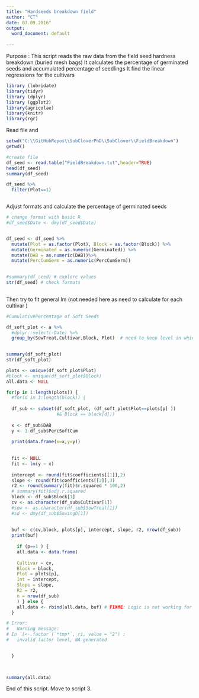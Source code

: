 ```yaml
---
title: "Hardseeds breakdown field"
author: "CT"
date: 07.09.2016"
output:
  word_document: default
  
---
```

Purpose : 
This script reads the raw data from the field seed hardness breakdown (buried mesh bags)
It calculates the percentage of germinated seeds and accumulated percentage of seedlings
It find the linear regressions for the cultivars 

```r
library (lubridate)
library(tidyr)
library (dplyr)
library (ggplot2)
library(agricolae)
library(knitr)
library(rgr)
```

Read file and 
```r
setwd("C:\\GitHubRepos\\SubCloverPhD\\SubClover\\FieldBreakdown")
getwd()

#create file
df_seed <- read.table("FieldBreakdown.txt",header=TRUE)
head(df_seed)
summary(df_seed)

df_seed %>%
  filter(Plot==1)



```

Adjust formats and calculate the percentage of germinated seeds 
```r
# change format with basic R 
#df_seed$Date <- dmy(df_seed$Date)


df_seed <- df_seed %>%
  mutate(Plot = as.factor(Plot), Block = as.factor(Block)) %>%
  mutate(Germinated = as.numeric(Germinated)) %>%
  mutate(DAB = as.numeric(DAB))%>%
  mutate(PercCumGerm = as.numeric(PercCumGerm))
  

#summary(df_seed) # explore values
str(df_seed) # check formats
  


```



Then try to fit general  lm (not needed here as need to calculate for each cultivar )


```r
#CumulativePercentage of Soft Seeds

df_soft_plot <- a %>%
  #dplyr::select(-Date) %>%
  group_by(SowTreat,Cultivar,Block, Plot)  # need to keep level in which cumulation occurs
 

summary(df_soft_plot)
str(df_soft_plot)

plots <- unique(df_soft_plot$Plot)
#block <- unique(df_soft_plot$Block)
all.data <- NULL

for(p in 1:length(plots)) {
  #for(d in 1:length(block)) {
  
  df_sub <- subset(df_soft_plot, (df_soft_plot$Plot==plots[p] )) 
                   #& Block == block[d]))
  
  x <- df_sub$DAB
  y <- 1-df_sub$PercSoftCum
  
  print(data.frame(x=x,y=y))
  
  
  fit <- NULL
  fit <- lm(y ~ x)
  
  intercept <- round(fit$coefficients[[1]],2)
  slope <- round(fit$coefficients[[2]],3)
  r2 <- round(summary(fit)$r.squared * 100,2)
  # summary(fit)$adj.r.squared
  block <- df_sub$Block[1]
  cv <- as.character(df_sub$Cultivar[1])
  #sow <- as.character(df_sub$SowTreat[1])
  #sd <- dmy(df_sub$SowingD[1])
  
  
  buf <- c(cv,block, plots[p], intercept, slope, r2, nrow(df_sub))
  print(buf)
  
    if (p==1 ) { 
    all.data <- data.frame(
    
    Cultivar = cv,
    Block = block, 
    Plot = plots[p],  
    Int = intercept, 
    Slope = slope, 
    R2 = r2,
    n = nrow(df_sub)
    ) } else {
    all.data <- rbind(all.data, buf) # FIXME: Logic is not working for df creation
  }

# Error:  
#   Warning message:
# In `[<-.factor`(`*tmp*`, ri, value = "2") :
#   invalid factor level, NA generated
  

  }
  


summary(all.data)

```

End of this script. Move to script 3. 
